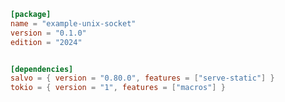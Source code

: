 
```toml  title="unix-socket/Cargo.toml"
[package]
name = "example-unix-socket"
version = "0.1.0"
edition = "2024"


[dependencies]
salvo = { version = "0.80.0", features = ["serve-static"] }
tokio = { version = "1", features = ["macros"] }

```